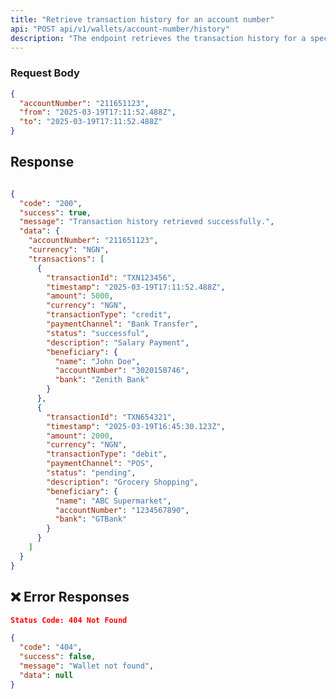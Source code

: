 ```yaml
---
title: "Retrieve transaction history for an account number"
api: "POST api/v1/wallets/account-number/history"
description: "The endpoint retrieves the transaction history for a specific account number over a specified time range"
---
```


### Request Body

```json
{
  "accountNumber": "211651123",
  "from": "2025-03-19T17:11:52.488Z",
  "to": "2025-03-19T17:11:52.488Z"
}
```


## Response
```json

{
  "code": "200",
  "success": true,
  "message": "Transaction history retrieved successfully.",
  "data": {
    "accountNumber": "211651123",
    "currency": "NGN",
    "transactions": [
      {
        "transactionId": "TXN123456",
        "timestamp": "2025-03-19T17:11:52.488Z",
        "amount": 5000,
        "currency": "NGN",
        "transactionType": "credit",
        "paymentChannel": "Bank Transfer",
        "status": "successful",
        "description": "Salary Payment",
        "beneficiary": {
          "name": "John Doe",
          "accountNumber": "3020158746",
          "bank": "Zenith Bank"
        }
      },
      {
        "transactionId": "TXN654321",
        "timestamp": "2025-03-19T16:45:30.123Z",
        "amount": 2000,
        "currency": "NGN",
        "transactionType": "debit",
        "paymentChannel": "POS",
        "status": "pending",
        "description": "Grocery Shopping",
        "beneficiary": {
          "name": "ABC Supermarket",
          "accountNumber": "1234567890",
          "bank": "GTBank"
        }
      }
    ]
  }
}
```



## ❌ Error Responses
```json
Status Code: 404 Not Found

{
  "code": "404",
  "success": false,
  "message": "Wallet not found",
  "data": null
}

